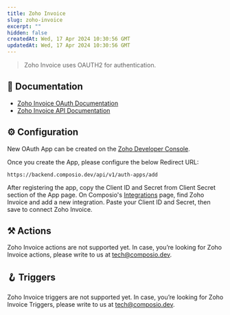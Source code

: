 ```yaml
---
title: Zoho Invoice
slug: zoho-invoice
excerpt: ""
hidden: false
createdAt: Wed, 17 Apr 2024 10:30:56 GMT
updatedAt: Wed, 17 Apr 2024 10:30:56 GMT
--- 
```

> Zoho Invoice uses OAUTH2 for authentication.
## 📔 Documentation

- [Zoho Invoice OAuth Documentation](https://www.zoho.com/invoice/api/v3/#oauth)
- [Zoho Invoice API Documentation](https://www.zoho.com/invoice/api/v3/)

## ⚙️ Configuration

<Tip>New OAuth App can be created on the [Zoho Developer Console](https://api-console.zoho.in/).</Tip>

Once you create the App, please configure the below Redirect URL:


```
https://backend.composio.dev/api/v1/auth-apps/add
```

After registering the app, copy the Client ID and Secret from Client Secret section of the App page. On Composio's [Integrations](https://app.composio.dev/apps) page, find Zoho Invoice and add a new integration. Paste your Client ID and Secret, then save to connect Zoho Invoice.


## ⚒️ Actions

Zoho Invoice actions are not supported yet. In case, you’re looking for Zoho Invoice actions, please write to us at tech@composio.dev.

## 🪝 Triggers

Zoho Invoice triggers are not supported yet. In case, you’re looking for Zoho Invoice Triggers, please write to us at tech@composio.dev.
